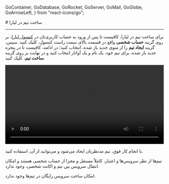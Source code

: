 
  GoContainer,
  GoDatabase,
  GoRocket,
  GoServer,
  GoMail,
  GoGlobe,
  GoArrowLeft,
} from "react-icons/go";


<Layout>
<Head>
<title>مستندات ساخت تیم در لیارا</title>
<meta property="og:title" content="مستندات خدمات رایانش ابری لیارا" />
<meta property="og:description" content="مستندات مربوط به آشنایی با نحوه ساخت تیم در لیارا"  />
</Head>
# ساخت تیم در لیارا
<hr className="mb-2" />

برای ساخت تیم در لیارا، کافیست تا پس از ورود به حساب کاربری‌تان در <a href="https://console.liara.ir" className="text-[#2196f3]">کنسول لیارا</a>، بر روی گزینه <b>حساب شخصی</b> واقع در قسمت بالای سمت راست کنسول، کلیک کنید. 
سپس، گزینه <b>ایجاد تیم</b> را از منوی جدید باز شده، انتخاب کنید؛ در ادامه، کافیست تا در پنجره جدید باز شده، برای 
تیم خود، یک نام و یک آواتار انتخاب کنید و در نهایت بر روی گزینه <b>ساخت تیم</b>، کلیک کنید. 

<div className="h-2" />
<video
    src="https://media.liara.ir/teams/create-new-team.mp4"
    controls="controls"
    className="block w-full"
    width="100%"
></video>
<div className="h-2" />

با انجام کار فوق، تیم مدنظرتان ایجاد می‌شود و می‌توانید از آن، استفاده کنید. 

<div className="h-2" />
<Alert variant="info">
<p>
    تیم‌ها از نظر سرویس‌ها و اعتبار، کاملاً مستقل و مجزا از حساب شخصی هستند و امکان انتقال سرویس بین تیم و اکانت شخصی، وجود ندارد.
</p>
</Alert>

<Alert variant="info">
<p>
    امکان ساخت سرویس رایگان در تیم‌ها وجود ندارد.
</p>
</Alert>


</Layout>